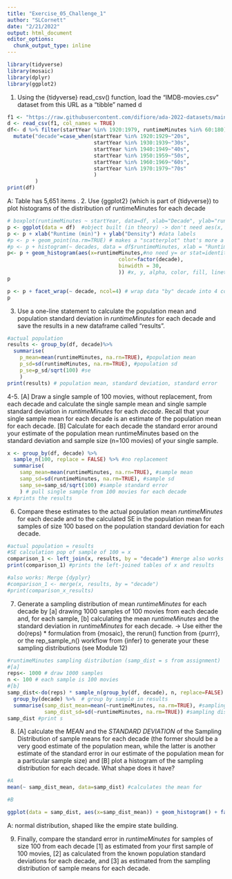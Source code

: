 ```yaml
---
title: "Exercise_05_Challenge_1"
author: "SLCornett"
date: "2/21/2022"
output: html_document
editor_options: 
  chunk_output_type: inline
---
```


```r
library(tidyverse)
library(mosaic)
library(dplyr)
library(ggplot2)
```
1. Using the {tidyverse} read_csv() function, load the “IMDB-movies.csv” dataset from this URL as a “tibble” named d
```r
f1 <- "https://raw.githubusercontent.com/difiore/ada-2022-datasets/main/IMDB-movies.csv"
d <- read_csv(f1, col_names = TRUE)
df<- d %>% filter(startYear %in% 1920:1979, runtimeMinutes %in% 60:180) %>%
  mutate("decade"=case_when(startYear %in% 1920:1929~"20s",
                            startYear %in% 1930:1939~"30s",
                            startYear %in% 1940:1949~"40s",
                            startYear %in% 1950:1959~"50s",
                            startYear %in% 1960:1969~"60s",
                            startYear %in% 1970:1979~"70s"
                            )
         )
print(df)
```
A: Table has 5,651 items
.
2. Use {ggplot2} (which is part of {tidyverse}) to plot histograms of the distribution of runtimeMinutes for each decade
```r
# boxplot(runtimeMinutes ~ startYear, data=df, xlab="Decade", ylab="runtime (min)") #test that decade works in general, it does
p <- ggplot(data = df)  #object built (in theory) -> don't need aes(x, y) here because R gets confused and angry
p <- p + xlab("Runtime (min)") + ylab("Density") #data labels
#p <- p + geom_point(na.rm=TRUE) # makes a "scatterplot" that's more a bar graph of dots
#p <- p + histogram(~ decades, data = df$runtimeMinutes, xlab = "Runtime (min)") #incompatible and also just doesn't work with ggplot2, or on its own
p<- p + geom_histogram(aes(x=runtimeMinutes,#no need y= or stat=identity
                                    color=factor(decade),
                                    binwidth = 30,
                                    )) #x, y, alpha, color, fill, linetype, size, weight
p

p <- p + facet_wrap(~ decade, ncol=4) # wrap data "by" decade into 4 columns
p
```

3. Use a one-line statement to calculate the population mean and population standard deviation in *runtimeMinutes* for each decade and save the results in a new dataframe called "results".
```r
#actual population
results <- group_by(df, decade)%>%
  summarise(
    p_mean=mean(runtimeMinutes, na.rn=TRUE), #population mean
    p_sd=sd(runtimeMinutes, na.rm=TRUE), #population sd
    p_se=p_sd/sqrt(100) #se
    )
print(results) # population mean, standard deviation, standard error
```

4-5. [A] Draw a single sample of 100 movies, without replacement, from each decade and calculate the single sample mean and single sample standard deviation in *runtimeMinutes* for each *decade*. Recall that your single sample mean for each decade is an estimate of the population mean for each decade. [B] Calculate for each decade the standard error around your estimate of the population mean runtimeMinutes based on the standard deviation and sample size (n=100 movies) of your single sample.
```r
x <- group_by(df, decade) %>%
  sample_n(100, replace = FALSE) %>% #no replacement
  summarise(
    samp_mean=mean(runtimeMinutes, na.rn=TRUE), #sample mean
    samp_sd=sd(runtimeMinutes, na.rm=TRUE), #sample sd
    samp_se=samp_sd/sqrt(100) #sample standard error
    ) # pull single sample from 100 movies for each decade
x #prints the results
```
6. Compare these estimates to the actual population mean *runtimeMinutes* for each decade and to the calculated SE in the population mean for samples of size 100 based on the population standard deviation for each decade.
```r
#actual population = results
#SE calculation pop of sample of 100 = x
comparison_1 <- left_join(x, results, by = "decade") #merge also works (module 10)
print(comparison_1) #prints the left-joined tables of x and results

#also works: Merge {dyplyr}
#comparison_1 <- merge(x, results, by = "decade")
#print(comparison_x_results)
```

7. Generate a sampling distribution of mean *runtimeMinutes* for each decade by 
[a] drawing 1000 samples of 100 movies from each decade and, for each sample, 
[b] calculating the mean *runtimeMinutes* and the standard deviation in *runtimeMinutes* for each decade. 
-> Use either the do(reps) * formulation from {mosaic}, the rerun() function from {purrr}, or the rep_sample_n() workflow from {infer} to generate your these sampling distributions (see Module 12)
```r
#runtimeMinutes sampling distribution (samp_dist = s from assignment)
#[a]
reps<- 1000 # draw 1000 samples
n <- 100 # each sample is 100 movies
#[b]
samp_dist<-do(reps) * sample_n(group_by(df, decade), n, replace=FALSE) %>% #group by decade to sample
  group_by(decade) %>%  # group by sample in results
  summarise(samp_dist_mean=mean(~runtimeMinutes, na.rm=TRUE), #sampling distrib mean
            samp_dist_sd=sd(~runtimeMinutes, na.rm=TRUE)) #sampling distrib sd
samp_dist #print s
```

8. [A] calculate the *MEAN* and the *STANDARD DEVIATION* of the Sampling Distribution of sample means for each decade (the former should be a very good estimate of the population mean, while the latter is another estimate of the standard error in our estimate of the population mean for a particular sample size) and [B] plot a histogram of the sampling distribution for each decade. What shape does it have?
```r
#A
mean(~ samp_dist_mean, data=samp_dist) #calculates the mean for 

#B

ggplot(data = samp_dist, aes(x=samp_dist_mean)) + geom_histogram() + facet_wrap(~decade)
```
A: normal distribution, shaped like the empire state building. 


9. Finally, compare the standard error in *runtimeMinutes* for samples of size 100 from each decade 
[1] as estimated from your first sample of 100 movies, 
[2] as calculated from the known population standard deviations for each decade, and 
[3] as estimated from the sampling distribution of sample means for each decade.
```r

```


